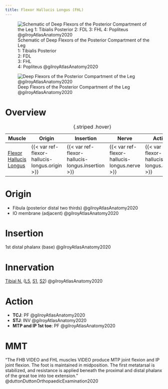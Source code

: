 ```yaml
---
title: Flexor Hallucis Longus (FHL)
---
```


:::{layout-ncol="2"}
![Schematic of Deep Flexors of the Posterior Compartment of the Leg </br> 1: Tibialis Posterior </br> 2: FDL </br> 3: FHL </br> 4: Popliteus @gilroyAtlasAnatomy2020](/The Archive/Anatomy/Skeletal Muscles/Lower limb muscles/Knee and Lower Leg/Posterior compartment/images/gilroyatlas fig32.24a Schematic Posterior compartment of the leg deep flexors.png)

![Deep Flexors of the Posterior Compartment of the Leg @gilroyAtlasAnatomy2020](/The Archive/Anatomy/Skeletal Muscles/Lower limb muscles/Knee and Lower Leg/Posterior compartment/images/gilroyatlas fig32.24b Posterior compartment of the leg deep flexors.png)
:::


# Overview

| Muscle  | Origin | Insertion | Nerve | Action |
|------|--------|-------|----------|--------|
| [Flexor Hallucis Longus]({{< var ref-flexor-hallucis-longus.path >}}) | {{< var ref-flexor-hallucis-longus.origin >}} | {{< var ref-flexor-hallucis-longus.insertion >}} | {{< var ref-flexor-hallucis-longus.nerve >}} | {{< var ref-flexor-hallucis-longus.action >}} |
: {.striped .hover}



# Origin {#origin}

- Fibula (posterior distal two thirds) @gilroyAtlasAnatomy2020
- IO membrane (adjacent) @gilroyAtlasAnatomy2020


# Insertion {#insertion}
1st distal phalanx (base) @gilroyAtlasAnatomy2020

# Innervation {#innervation}
[Tibial N.]({{< var ref-tibial-nerve.path >}}) ([L5]({{< var ref-nerve-root.l5 >}}), [S1]({{< var ref-nerve-root.s1 >}}), [S2]({{< var ref-nerve-root.s2 >}})) @gilroyAtlasAnatomy2020

# Action {#action}

- **TCJ**: PF @gilroyAtlasAnatomy2020
- **STJ**: INV @gilroyAtlasAnatomy2020
- **MTP and IP 1st toe**: PF @gilroyAtlasAnatomy2020




# MMT

"The FHB VIDEO and FHL muscles VIDEO produce MTP joint flexion and IP joint flexion. The foot is maintained in midposition. The first metatarsal is stabilized, and resistance is applied beneath the proximal and distal phalanx of the great toe into toe extension." @duttonDuttonOrthopaedicExamination2020 
